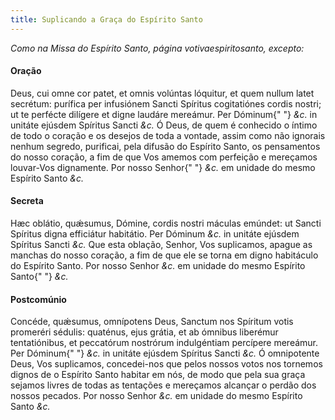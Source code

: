 ```yaml
---
title: Suplicando a Graça do Espírito Santo
---
```


<em>Como na Missa do Espírito Santo, página votivaespiritosanto, excepto:</em>

<h4 class="text-center">Oração</h4>
<div class="grid grid-cols-2 gap-5">
  <span class="text-justify">
    Deus, cui omne cor patet, et omnis volúntas lóquitur, et quem nullum latet
    secrétum: purífica per infusiónem Sancti Spíritus cogitatiónes cordis
    nostri; ut te perfécte dilígere et digne laudáre mereámur. Per Dóminum{" "}
    <em>&c.</em> in unitáte ejúsdem Spíritus Sancti <em>&c.</em>
  </span>
  <span class="text-justify">
    Ó Deus, de quem é conhecido o íntimo de todo o coração e os desejos de toda
    a vontade, assim como não ignorais nenhum segredo, purificai, pela difusão
    do Espírito Santo, os pensamentos do nosso coração, a fim de que Vos amemos
    com perfeição e mereçamos louvar-Vos dignamente. Por nosso Senhor{" "}
    <em>&c.</em> em unidade do mesmo Espírito Santo <em>&c.</em>
  </span>
</div>

<h4 class="text-center">Secreta</h4>
<div class="grid grid-cols-2 gap-5">
  <span class="text-justify">
    Hæc oblátio, quǽsumus, Dómine, cordis nostri máculas emúndet: ut Sancti
    Spíritus digna efficiátur habitátio. Per Dóminum <em>&c.</em> in unitáte
    ejúsdem Spíritus Sancti <em>&c.</em>
  </span>
  <span class="text-justify">
    Que esta oblação, Senhor, Vos suplicamos, apague as manchas do nosso
    coração, a fim de que ele se torna em digno habitáculo do Espírito Santo.
    Por nosso Senhor <em>&c.</em> em unidade do mesmo Espírito Santo{" "}
    <em>&c.</em>
  </span>
</div>

<h4 class="text-center">Postcomúnio</h4>
<div class="grid grid-cols-2 gap-5">
  <span class="text-justify">
    Concéde, quǽsumus, omnípotens Deus, Sanctum nos Spíritum votis promeréri
    sédulis: quaténus, ejus grátia, et ab ómnibus liberémur tentatiónibus, et
    peccatórum nostrórum indulgéntiam percípere mereámur. Per Dóminum{" "}
    <em>&c.</em> in unitáte ejúsdem Spíritus Sancti <em>&c.</em>
  </span>
  <span class="text-justify">
    Ó omnipotente Deus, Vos suplicamos, concedei-nos que pelos nossos votos nos
    tornemos dignos de o Espírito Santo habitar em nós, de modo que pela sua
    graça sejamos livres de todas as tentações e mereçamos alcançar o perdão dos
    nossos pecados. Por nosso Senhor <em>&c.</em> em unidade do mesmo Espírito
    Santo <em>&c.</em>
  </span>
</div>
